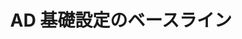 ---
title: AD 基礎設定のベースライン
description: GPO で最小権限を実現するための必須設定と監査項目
difficulty: easy
repro: ['manual']
updated: '2024-05-04'
badge: '重要'
icon: '🛡️'
---
